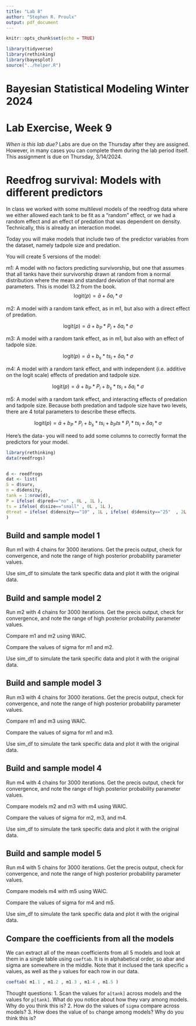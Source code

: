 ```yaml
---
title: "Lab 8"
author: "Stephen R. Proulx"
output: pdf_document
---
```


```r
knitr::opts_chunk$set(echo = TRUE)

library(tidyverse)
library(rethinking)
library(bayesplot)
source("../helper.R")
```
# Bayesian Statistical Modeling Winter 2024
# Lab Exercise, Week 9


*When is this lab due?* Labs are due on the Thursday after they are assigned. However, in many cases you can complete them during the lab period itself.   This assignment is due on Thursday, 3/14/2024.




# Reedfrog survival: Models with different predictors
In class we worked with some multilevel models of the reedfrog data where we either allowed each tank to be fit as a "random" effect, or we had a random effect and an effect of predation that was dependent on density. Technically, this is already an interaction model. 

Today you will make models that include two of the predictor variables from the dataset, namely tadpole size and predation. 

You will create 5 versions of the model:

m1: A model with no factors predicting survivorship, but one that assumes that all tanks have their survivorship drawn at random from a normal distribution where the mean and standard deviation of that normal are parameters. This is model 13.2 from the book. 
$$
\mathrm{logit}(p) = \bar{a} + \delta a_i *\sigma
$$

m2: A model with a random tank effect, as in m1, but also with a direct effect of  predation.

$$
\mathrm{logit}(p) = \bar{a} + b_P*P_i + \delta a_i *\sigma
$$

m3: A model with a random tank effect, as in m1, but also with an effect of tadpole size.

$$
\mathrm{logit}(p) = \bar{a} + b_s*ts_i + \delta a_i *\sigma
$$

m4: A model with a random tank effect, and with independent (i.e. additive on the logit scale) effects of predation and tadpole size.

$$
\mathrm{logit}(p) = \bar{a} + b_P*P_i + b_s*ts_i +  \delta a_i *\sigma
$$

m5: A model with a random tank effect, and interacting effects of predation and tadpole size. Because both predation and tadpole size have two levels, there are 4 total parameters to describe these effects. 

$$
\mathrm{logit}(p) = \bar{a} + b_P*P_i + b_s*ts_i + b_Pts *P_i *ts_i +  \delta a_i *\sigma
$$

Here's the data- you will need to add some columns to correctly format the predictors for your model. 
```r
library(rethinking) 
data(reedfrogs)


d <- reedfrogs
dat <- list(
S = d$surv,
n = d$density,
tank = 1:nrow(d),
P = ifelse( d$pred=="no" , 0L , 1L ), 
ts = ifelse( d$size=="small" , 0L , 1L ),
dtreat = ifelse( d$density=="10" , 1L , ifelse( d$density=="25"  , 2L ,3L) )
) 
```



## Build and sample model 1
Run m1 with 4 chains for 3000 iterations. Get the precis output, check for convergence, and note the range of high posterior probability parameter values.

Use sim_df to simulate the tank specific data and plot it with the original data. 


## Build and sample model 2
Run m2 with 4 chains for 3000 iterations. Get the precis output, check for convergence, and note the range of high posterior probability parameter values.

Compare m1 and m2 using WAIC. 

Compare the values of sigma for m1 and m2. 

Use sim_df to simulate the tank specific data and plot it with the original data. 



## Build and sample model 3
Run m3 with 4 chains for 3000 iterations. Get the precis output, check for convergence, and note the range of high posterior probability parameter values.

Compare m1 and m3 using WAIC. 

Compare the values of sigma for m1 and m3. 

Use sim_df to simulate the tank specific data and plot it with the original data. 


## Build and sample model 4
Run m4 with 4 chains for 3000 iterations. Get the precis output, check for convergence, and note the range of high posterior probability parameter values.

Compare models m2 and m3 with m4 using WAIC. 

Compare the values of sigma for m2, m3, and m4.

Use sim_df to simulate the tank specific data and plot it with the original data. 


## Build and sample model 5
Run m4 with 5 chains for 3000 iterations. Get the precis output, check for convergence, and note the range of high posterior probability parameter values.

Compare models m4 with m5 using WAIC. 

Compare the values of sigma for m4 and m5.

Use sim_df to simulate the tank specific data and plot it with the original data. 

## Compare the coefficients from all the models
We can extract all of the mean coefficients from all 5 models and look at them in a single table using `coeftab`. It is in alphabetical order, so abar and sigma are somewhere in the middle. Note that it inclused the tank specific `a` values, as well as the `p` values for each row in our data. 

```r
coeftab( m1.1 , m1.2 , m1.3 , m1.4 , m1.5 )
```

Thought questions: 
1. Scan the values for `a[tank]` across models and the values for `p[tank]`. What do you notice about how they vary among models. Why do you think this is?
2. How do the values of `sigma` compare across models?
3. How does the value of `bs` change among models? Why do you think this is?

